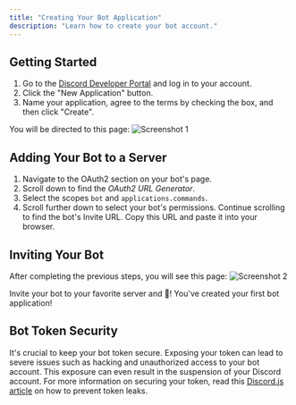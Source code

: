 ```yaml
---
title: "Creating Your Bot Application"
description: "Learn how to create your bot account."
---
```


## Getting Started

1. Go to the [Discord Developer Portal](https://discord.com/developers) and log in to your account.
2. Click the "New Application" button.
3. Name your application, agree to the terms by checking the box, and then click "Create".

You will be directed to this page:
![Screenshot 1](screenshots/screenshot-1.png)

## Adding Your Bot to a Server

1. Navigate to the OAuth2 section on your bot's page.
2. Scroll down to find the *OAuth2 URL Generator*.
3. Select the scopes `bot` and `applications.commands`.
4. Scroll further down to select your bot's permissions. Continue scrolling to find the bot's Invite URL. Copy this URL and paste it into your browser.

## Inviting Your Bot

After completing the previous steps, you will see this page:
![Screenshot 2](screenshots/screenshot-2.png)

Invite your bot to your favorite server and 🎉! You've created your first bot application!

## Bot Token Security

It's crucial to keep your bot token secure. Exposing your token can lead to severe issues such as hacking and unauthorized access to your bot account. This exposure can even result in the suspension of your Discord account. For more information on securing your token, read this [Discord.js article](https://discordjs.guide/creating-your-bot/#using-environment-variables) on how to prevent token leaks.
